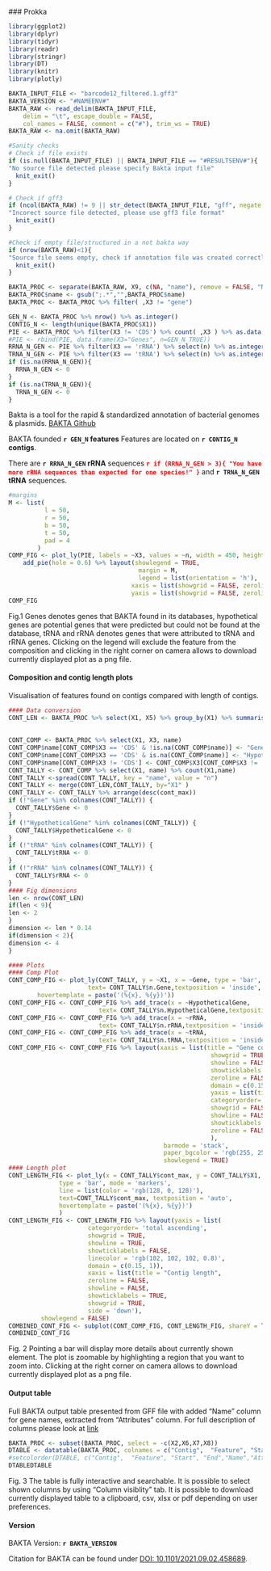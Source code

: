   ### Prokka


```{r, echo=FALSE}
library(ggplot2)
library(dplyr)
library(tidyr)
library(readr)
library(stringr)
library(DT)
library(knitr)
library(plotly)
```
```{r, echo=FALSE}
BAKTA_INPUT_FILE <- "barcode12_filtered.1.gff3"
BAKTA_VERSION <- "#NAMEENV#"
BAKTA_RAW <- read_delim(BAKTA_INPUT_FILE, 
    delim = "\t", escape_double = FALSE,
    col_names = FALSE, comment = c("#"), trim_ws = TRUE)
BAKTA_RAW <- na.omit(BAKTA_RAW)
```

```{r}
#Sanity checks
# Check if file exists
if (is.null(BAKTA_INPUT_FILE) || BAKTA_INPUT_FILE == "#RESULTSENV#"){
"No source file detected please specify Bakta input file"
  knit_exit()
}

# Check if gff3
if (ncol(BAKTA_RAW) != 9 || str_detect(BAKTA_INPUT_FILE, "gff", negate = TRUE)){
"Incorect source file detected, please use gff3 file format"
  knit_exit()
}

#Check if empty file/structured in a not bakta way 
if (nrow(BAKTA_RAW)<1){
"Source file seems empty, check if annotation file was created correctly"
  knit_exit()
}

```

```{r}

BAKTA_PROC <- separate(BAKTA_RAW, X9, c(NA, "name"), remove = FALSE, "Name=")
BAKTA_PROC$name <- gsub(";.*","",BAKTA_PROC$name)
BAKTA_PROC <- BAKTA_PROC %>% filter( ,X3 != "gene")
```


```{r}
GEN_N <- BAKTA_PROC %>% nrow() %>% as.integer()
CONTIG_N <- length(unique(BAKTA_PROC$X1))
PIE <- BAKTA_PROC %>% filter(X3 != 'CDS') %>% count( ,X3 ) %>% as.data.frame()
#PIE <- rbind(PIE, data.frame(X3="Genes", n=GEN_N_TRUE))
RRNA_N_GEN <- PIE %>% filter(X3 == 'rRNA') %>% select(n) %>% as.integer()
TRNA_N_GEN <- PIE %>% filter(X3 == 'tRNA') %>% select(n) %>% as.integer()
if (is.na(RRNA_N_GEN)){
  RRNA_N_GEN <- 0
}
if (is.na(TRNA_N_GEN)){
  TRNA_N_GEN <- 0
}
```
Bakta is a tool for the rapid & standardized annotation of bacterial genomes & plasmids. 
[BAKTA Github](https://github.com/oschwengers/bakta)

BAKTA founded **`r GEN_N` features**  Features are located on **`r CONTIG_N` contigs**.

There are **`r RRNA_N_GEN` rRNA** sequences <span style="color:red; font-weight: bold">`r if (RRNA_N_GEN > 3){
"You have more rRNA sequences than expected for one species!"
}`</span> and **`r TRNA_N_GEN` tRNA** sequences.
```{r}
#margins
M <- list(
          l = 50,
          r = 50,
          b = 50,
          t = 50,
          pad = 4
        )
COMP_FIG <- plot_ly(PIE, labels = ~X3, values = ~n, width = 450, height = 450) %>% 
    add_pie(hole = 0.6) %>% layout(showlegend = TRUE,
                                    margin = M,
                                    legend = list(orientation = 'h'),
                                  xaxis = list(showgrid = FALSE, zeroline = FALSE, showticklabels = FALSE),
                                  yaxis = list(showgrid = FALSE, zeroline = FALSE, showticklabels = FALSE))
COMP_FIG
```
Fig.1 Genes denotes genes that BAKTA found in its databases, hypothetical genes are potential genes that were predicted but could not be found at the database, tRNA and rRNA denotes genes that were attributed to tRNA and rRNA genes. 
Clicking on the legend will exclude the feature from the composition and clicking in the right corner on camera allows to download currently displayed plot as a png file.  

#### **Composition and contig length plots**
Visualisation of features found on contigs compared with length of contigs.

```{r}
#### Data conversion 
CONT_LEN <- BAKTA_PROC %>% select(X1, X5) %>% group_by(X1) %>% summarise(
                                                                          cont_max = max(X5)
                                                                          )
CONT_COMP <- BAKTA_PROC %>% select(X1, X3, name)
CONT_COMP$name[CONT_COMP$X3 == 'CDS' & !is.na(CONT_COMP$name)] <- "Gene"
CONT_COMP$name[CONT_COMP$X3 == 'CDS' & is.na(CONT_COMP$name)] <- "HypotheticalGene"
CONT_COMP$name[CONT_COMP$X3 != 'CDS'] <- CONT_COMP$X3[CONT_COMP$X3 != 'CDS']
CONT_TALLY <- CONT_COMP %>% select(X1, name) %>% count(X1,name)
CONT_TALLY <-spread(CONT_TALLY, key = "name", value = "n")
CONT_TALLY <- merge(CONT_LEN,CONT_TALLY, by="X1" )
CONT_TALLY <- CONT_TALLY %>% arrange(desc(cont_max))
if (!"Gene" %in% colnames(CONT_TALLY)) {
  CONT_TALLY$Gene <- 0
}
if (!"HypotheticalGene" %in% colnames(CONT_TALLY)) {
  CONT_TALLY$HypotheticalGene <- 0
}
if (!"tRNA" %in% colnames(CONT_TALLY)) {
  CONT_TALLY$tRNA <- 0
}
if (!"rRNA" %in% colnames(CONT_TALLY)) {
  CONT_TALLY$rRNA <- 0
}
#### Fig dimensions
len <- nrow(CONT_LEN)
if(len < 9){
len <- 2
}
dimension <- len * 0.14
if(dimension < 2){
dimension <- 4
}
```
```{r, fig.width = dimension, fig.height = dimension}
#### Plots 
#### Comp Plot
CONT_COMP_FIG <- plot_ly(CONT_TALLY, y = ~X1, x = ~Gene, type = 'bar', orientation = 'h',
                      text= CONT_TALLY$n.Gene,textposition = 'inside', name = 'Gene',
        hovertemplate = paste('(%{x}, %{y})'))
CONT_COMP_FIG <- CONT_COMP_FIG %>% add_trace(x = ~HypotheticalGene, 
                         text= CONT_TALLY$n.HypotheticalGene,textposition = 'inside', name = 'Hypothetical Gene')             
CONT_COMP_FIG <- CONT_COMP_FIG %>% add_trace(x = ~rRNA, 
                         text= CONT_TALLY$n.rRNA,textposition = 'inside', name = 'rRNA') 
CONT_COMP_FIG <- CONT_COMP_FIG %>% add_trace(x = ~tRNA,
                         text= CONT_TALLY$n.tRNA,textposition = 'inside', name = 'tRNA')          
CONT_COMP_FIG <- CONT_COMP_FIG %>% layout(xaxis = list(title = "Gene count",
                                                        showgrid = TRUE,
                                                        showline = FALSE,
                                                        showticklabels = TRUE,
                                                        zeroline = FALSE,
                                                        domain = c(0.15, 1)),
                                                        yaxis = list(title = "Contigs",
                                                        categoryorder= 'total ascending',
                                                        showgrid = FALSE,
                                                        showline = FALSE,
                                                        showticklabels = TRUE,
                                                        zeroline = FALSE
                                                        ),
                                           barmode = 'stack',
                                           paper_bgcolor = 'rgb(255, 255, 255)', plot_bgcolor = 'rgb(255, 255, 255)',
                                           showlegend = TRUE) 
#### Length plot
CONT_LENGTH_FIG <- plot_ly(x = CONT_TALLY$cont_max, y = CONT_TALLY$X1, name = 'Contig length',
              type = 'bar', mode = 'markers',
              line = list(color = 'rgb(128, 0, 128)'),
              text=CONT_TALLY$cont_max, textposition = 'auto',
              hovertemplate = paste('(%{x}, %{y})')
              ) 
CONT_LENGTH_FIG <- CONT_LENGTH_FIG %>% layout(yaxis = list(
                      categoryorder= 'total ascending',
                      showgrid = TRUE, 
                      showline = TRUE, 
                      showticklabels = FALSE,
                      linecolor = 'rgb(102, 102, 102, 0.8)', 
                      domain = c(0.15, 1)),
                      xaxis = list(title = "Contig length",
                      zeroline = FALSE, 
                      showline = FALSE, 
                      showticklabels = TRUE, 
                      showgrid = TRUE,
                      side = 'down'),
         showlegend = FALSE) 
COMBINED_CONT_FIG <- subplot(CONT_COMP_FIG, CONT_LENGTH_FIG, shareY = TRUE, titleX = TRUE) 
COMBINED_CONT_FIG
```
Fig. 2 Pointing a bar will display more details about currently shown element. The plot is zoomable by highlighting a region that you want to zoom into. Clicking at the right corner on camera allows to download currently displayed plot as a png file.

#### **Output table**
Full BAKTA output table presented from GFF file with added "Name" column for gene names, extracted from "Attributes" column. For full description of columns please look at [link](https://en.wikipedia.org/wiki/General_feature_format)
```{r}
BAKTA_PROC <- subset(BAKTA_PROC, select = -c(X2,X6,X7,X8))
DTABLE <- datatable(BAKTA_PROC, colnames = c("Contig",  "Feature", "Start", "End","Attributes", "Name"),  rownames = FALSE, class = 'hover', extensions  = 'Buttons', options = list( dom = 'Bfrtip', buttons = c('copy', 'csv', 'excel', 'pdf', 'colvis')))
#setcolorder(DTABLE, c("Contig",  "Feature", "Start", "End","Name","Attributes"))
DTABLEDTABLE

```
Fig. 3 The table is fully interactive and searchable. It is possible to select shown columns by using "Column visiblity" tab. It is possible to download currently displayed table to a clipboard, csv, xlsx or pdf depending on user preferences.

#### **Version**

BAKTA Version: **`r BAKTA_VERSION`**


Citation for BAKTA can be found under [DOI: 10.1101/2021.09.02.458689](https://doi.org/10.1101/2021.09.02.458689).
